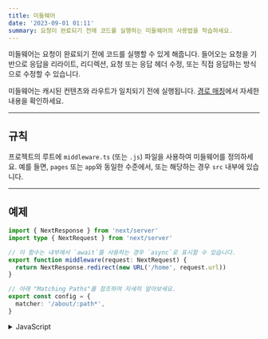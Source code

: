 ```yaml
---
title: 미들웨어
date: '2023-09-01 01:11'
summary: 요청이 완료되기 전에 코드를 실행하는 미들웨어의 사용법을 학습하세요.
---
```

<TOCInline toc={props.toc} asDisclosure />

미들웨어는 요청이 완료되기 전에 코드를 실행할 수 있게 해줍니다. 들어오는 요청을 기반으로 응답을 리라이트, 리디렉션, 요청 또는 응답 헤더 수정, 또는 직접 응답하는 방식으로 수정할 수 있습니다.

미들웨어는 캐시된 컨텐츠와 라우트가 일치되기 전에 실행됩니다. [경로 매칭](#경로-매칭)에서 자세한 내용을 확인하세요.

---

## 규칙

프로젝트의 루트에 `middleware.ts` (또는 `.js`) 파일을 사용하여 미들웨어를 정의하세요. 예를 들면, `pages` 또는 `app`와 동일한 수준에서, 또는 해당하는 경우 `src` 내부에 있습니다.

---

## 예제

```ts filename="middleware.ts" switcher
import { NextResponse } from 'next/server'
import type { NextRequest } from 'next/server'

// 이 함수는 내부에서 `await`를 사용하는 경우 `async`로 표시할 수 있습니다.
export function middleware(request: NextRequest) {
  return NextResponse.redirect(new URL('/home', request.url))
}

// 아래 "Matching Paths"를 참조하여 자세히 알아보세요.
export const config = {
  matcher: '/about/:path*',
}
```
<details>
    <summary>JavaScript</summary>
```js filename="middleware.js" switcher
import { NextResponse } from 'next/server'

// 이 함수는 내부에서 `await`를 사용하는 경우 `async`로 표시할 수 있습니다.
export function middleware(request) {
  return NextResponse.redirect(new URL('/home', request.url))
}

// 아래 "Matching Paths"를 참조하여 자세히 알아보세요.
export const config = {
  matcher: '/about/:path*',
}
```
</details>

---

## 경로 매칭

미들웨어는 **프로젝트의 모든 라우트에** 대해 호출됩니다. 다음은 실행 순서입니다:

1. `next.config.js`에서의 `headers`
2. `next.config.js`에서의 `redirects`
3. 미들웨어 (`rewrites`, `redirects` 등)
4. `next.config.js`에서의 `beforeFiles` (`rewrites`)
5. 파일시스템 라우트 (`public/`, `_next/static/`, `pages/`, `app/` 등)
6. `next.config.js`에서의 `afterFiles` (`rewrites`)
7. 동적 라우트 (`/blog/[slug]`)
8. `next.config.js`에서의 `fallback` (`rewrites`)

미들웨어가 실행될 경로를 정의하는 두 가지 방법이 있습니다:

1. [사용자 정의 매처 설정](#매처)
2. [조건문](#조건문)

### 매처

`matcher`는 특정 경로에서 미들웨어를 실행하도록 필터링 할 수 있게 해줍니다.

```js filename="middleware.js"
export const config = {
  matcher: '/about/:path*',
}
```

배열 문법을 사용하여 단일 경로 또는 여러 경로와 일치시킬 수 있습니다:

```js filename="middleware.js"
export const config = {
  matcher: ['/about/:path*', '/dashboard/:path*'],
}
```

`matcher` 설정은 완전한 정규 표현식을 허용하므로 부정 전방 탐색이나 문자 매칭과 같은 매칭이 지원됩니다. 특정 경로를 제외한 모든 것과 일치하는 부정 전방 탐색의 예는 다음과 같습니다:

```js filename="middleware.js"
export const config = {
  matcher: [
    /*
     * 다음으로 시작하는 경로를 제외한 모든 요청 경로와 일치:
     * - api (API 라우트)
     * - _next/static (정적 파일)
     * - _next/image (이미지 최적화 파일)
     * - favicon.ico (파비콘 파일)
     */
    '/((?!api|_next/static|_next/image|favicon.ico).*)',
  ],
}
```

> **알아두세요**: `matcher` 값은 빌드 시간에 정적으로 분석될 수 있도록 상수여야 합니다. 변수와 같은 동적 값은 무시됩니다.

설정된 매처는:

1. `/`로 시작해야 합니다.
2. 명명된 매개 변수를 포함할 수 있습니다: `/about/:path`는 `/about/a`와 `/about/b`와 일치하지만 `/about/a/c`와는 일치하지 않습니다.
3. 명명된 매개 변수 (':'로 시작하는)에 수정자를 가질 수 있습니다: `/about/:path*`는 `*`가 _제로 또는 더 많은_ 때문에 `/about/a/b/c`와 일치합니다. `?`는 _제로 또는 하나_ 이고 `+`는 _하나 또는 더 많은_ 입니다.
4. 괄호로 묶인 정규 표현식을 사용할 수 있습니다: `/about/(.*)`는 `/about/:path*`와 동일합니다.

[path-to-regexp](https://github.com/pillarjs/path-to-regexp#path-to-regexp-1) 문서에서 더 자세한 내용을 읽어보세요.

> **알아두세요**: 하위 호환성을 위해, Next.js는 항상 `/public`을 `/public/index`로 간주합니다. 따라서 `/public/:path` 매처는 일치하게 됩니다.


### 조건문

```ts filename="middleware.ts" switcher
import { NextResponse } from 'next/server'
import type { NextRequest } from 'next/server'

export function middleware(request: NextRequest) {
  if (request.nextUrl.pathname.startsWith('/about')) {
    return NextResponse.rewrite(new URL('/about-2', request.url))
  }

  if (request.nextUrl.pathname.startsWith('/dashboard')) {
    return NextResponse.rewrite(new URL('/dashboard/user', request.url))
  }
}
```

<details>
<summary>JavaScript</summary>
```js filename="middleware.js" switcher
import { NextResponse } from 'next/server'

export function middleware(request) {
  if (request.nextUrl.pathname.startsWith('/about')) {
    return NextResponse.rewrite(new URL('/about-2', request.url))
  }

  if (request.nextUrl.pathname.startsWith('/dashboard')) {
    return NextResponse.rewrite(new URL('/dashboard/user', request.url))
  }
}
```
</details>

--- 

## NextResponse

`NextResponse` API를 통해 다음 작업을 수행할 수 있습니다:

- 들어오는 요청을 다른 URL로 `redirect`합니다.
- 주어진 URL을 표시함으로써 응답을 `rewrite`합니다.
- API 라우트, `getServerSideProps` 및 `rewrite` 대상에 대한 요청 헤더 설정
- 응답 쿠키 설정
- 응답 헤더 설정

<Callout type="app" icon="App Router Only">

미들웨어에서 응답을 생성하려면 다음과 같은 방법이 있습니다:

1. 응답을 생성하는 라우트([Page](/docs/nextjs/routing/pages-and-layouts) 또는 [Route Handler](/docs/nextjs/routing/route-handlers))로 `rewrite`합니다.
2. `NextResponse`를 직접 반환합니다. [응답 생성](#응답-생성하기)을 참조하세요.

</Callout>

<Callout type="page" icon="Page Router Only">

미들웨어에서 응답을 생성하려면 다음과 같은 방법이 있습니다:

1. 응답을 생성하는 라우트([Page](/docs/pages/building-your-application/routing/pages-and-layouts) 또는 [Edge API Route](/docs/pages/building-your-application/routing/api-routes))로 `rewrite`합니다.
2. `NextResponse`를 직접 반환합니다. [응답 생성](#p응답-생성하기)을 참조하세요.

</Callout>

--- 

## 쿠키 사용하기

쿠키는 일반적인 헤더입니다. `Request`에서는 `Cookie` 헤더에 저장되며, `Response`에서는 `Set-Cookie` 헤더에 있습니다. Next.js는 `NextRequest`와 `NextResponse`에 있는 `cookies` 확장을 통해 이러한 쿠키에 접근하고 조작하는 편리한 방법을 제공합니다.

1. 들어오는 요청에 대해 `cookies`는 다음 메소드와 함께 제공됩니다: 쿠키 `get`, `getAll`, `set`, `delete`. `has`로 쿠키의 존재 여부를 확인하거나 `clear`로 모든 쿠키를 삭제할 수 있습니다.
2. 나가는 응답에 대해서 `cookies`는 다음 메소드를 가집니다: `get`, `getAll`, `set`, `delete`.

```ts filename="middleware.ts" switcher
import { NextResponse } from 'next/server'
import type { NextRequest } from 'next/server'

export function middleware(request: NextRequest) {
  // 들어오는 요청에 "Cookie:nextjs=fast" 헤더가 있다고 가정
  // `RequestCookies` API를 사용하여 요청에서 쿠키 가져오기
  let cookie = request.cookies.get('nextjs')
  console.log(cookie) // => { name: 'nextjs', value: 'fast', Path: '/' }
  const allCookies = request.cookies.getAll()
  console.log(allCookies) // => [{ name: 'nextjs', value: 'fast' }]

  request.cookies.has('nextjs') // => true
  request.cookies.delete('nextjs')
  request.cookies.has('nextjs') // => false

  // `ResponseCookies` API를 사용하여 응답에 쿠키 설정하기
  const response = NextResponse.next()
  response.cookies.set('vercel', 'fast')
  response.cookies.set({
    name: 'vercel',
    value: 'fast',
    path: '/',
  })
  cookie = response.cookies.get('vercel')
  console.log(cookie) // => { name: 'vercel', value: 'fast', Path: '/' }
  // 나가는 응답에는 `Set-Cookie:vercel=fast;path=/test` 헤더가 있을 것입니다.

  return response
}
```
<details>
    <summary>JavaScript</summary>
```js filename="middleware.js" switcher
import { NextResponse } from 'next/server'

export function middleware(request) {
  // 들어오는 요청에 "Cookie:nextjs=fast" 헤더가 있다고 가정
  // `RequestCookies` API를 사용하여 요청에서 쿠키 가져오기
  let cookie = request.cookies.get('nextjs')
  console.log(cookie) // => { name: 'nextjs', value: 'fast', Path: '/' }
  const allCookies = request.cookies.getAll()
  console.log(allCookies) // => [{ name: 'nextjs', value: 'fast' }]

  request.cookies.has('nextjs') // => true
  request.cookies.delete('nextjs')
  request.cookies.has('nextjs') // => false

  // `ResponseCookies` API를 사용하여 응답에 쿠키 설정하기
  const response = NextResponse.next()
  response.cookies.set('vercel', 'fast')
  response.cookies.set({
    name: 'vercel',
    value: 'fast',
    path: '/',
  })
  cookie = response.cookies.get('vercel')
  console.log(cookie) // => { name: 'vercel', value: 'fast', Path: '/' }
  // 나가는 응답에는 `Set-Cookie:vercel=fast;path=/test` 헤더가 있을 것입니다.

  return response
}
```
</details>

--- 

## 헤더 설정하기

`NextResponse` API를 사용하여 요청 및 응답 헤더를 설정할 수 있습니다 (요청 헤더 설정은 Next.js v13.0.0부터 사용 가능합니다).

```ts filename="middleware.ts" switcher
import { NextResponse } from 'next/server'
import type { NextRequest } from 'next/server'

export function middleware(request: NextRequest) {
  // 요청 헤더를 복제하고 새 헤더 `x-hello-from-middleware1`을 설정합니다.
  const requestHeaders = new Headers(request.headers)
  requestHeaders.set('x-hello-from-middleware1', 'hello')

  // NextResponse.rewrite에서도 요청 헤더를 설정할 수 있습니다.
  const response = NextResponse.next({
    request: {
      // 새로운 요청 헤더
      headers: requestHeaders,
    },
  })

  // 새 응답 헤더 `x-hello-from-middleware2`를 설정합니다.
  response.headers.set('x-hello-from-middleware2', 'hello')
  return response
}
```
<details>
    <summary>JavaScript</summary>
```js filename="middleware.js" switcher
import { NextResponse } from 'next/server'

export function middleware(request) {
  // 요청 헤더를 복제하고 새 헤더 `x-hello-from-middleware1`을 설정합니다.
  const requestHeaders = new Headers(request.headers)
  requestHeaders.set('x-hello-from-middleware1', 'hello')

  // NextResponse.rewrite에서도 요청 헤더를 설정할 수 있습니다.
  const response = NextResponse.next({
    request: {
      // 새로운 요청 헤더
      headers: requestHeaders,
    },
  })

  // 새 응답 헤더 `x-hello-from-middleware2`를 설정합니다.
  response.headers.set('x-hello-from-middleware2', 'hello')
  return response
}
```
</details>

> **알아두면 좋은 점**: 큰 헤더를 설정하는 것은 백엔드 웹 서버 구성에 따라 [431 Request Header Fields Too Large](https://developer.mozilla.org/docs/Web/HTTP/Status/431) 오류를 발생시킬 수 있으므로 주의해야 합니다.

---

## 응답 생성하기

미들웨어에서 직접 `Response` 또는 `NextResponse` 인스턴스를 반환하여 응답할 수 있습니다. ([Next.js v13.1.0](https://nextjs.org/blog/next-13-1#nextjs-advanced-middleware)부터 사용 가능합니다.)

```ts filename="middleware.ts" switcher
import { NextRequest, NextResponse } from 'next/server'
import { isAuthenticated } from '@lib/auth'

// 미들웨어를 `/api/`로 시작하는 경로로 제한합니다.
export const config = {
  matcher: '/api/:function*',
}

export function middleware(request: NextRequest) {
  // 요청을 확인하기 위해 인증 함수를 호출합니다.
  if (!isAuthenticated(request)) {
    // 오류 메시지를 나타내는 JSON으로 응답합니다.
    return new NextResponse(
      JSON.stringify(
        { success: false, message: 'authentication failed' }
    ),
      { status: 401, headers: 
        { 'content-type': 'application/json' } 
      }
    )
  }
}
```
<details>
    <summary>JavaScript</summary>
```js filename="middleware.js" switcher
import { NextResponse } from 'next/server'
import { isAuthenticated } from '@lib/auth'

// 미들웨어를 `/api/`로 시작하는 경로로 제한합니다.
export const config = {
  matcher: '/api/:function*',
}

export function middleware(request) {
  // 요청을 확인하기 위해 인증 함수를 호출합니다.
  if (!isAuthenticated(request)) {
    // 오류 메시지를 나타내는 JSON으로 응답합니다.
    return new NextResponse(
      JSON.stringify(
        { success: false, message: 'authentication failed' }
    ),
      { status: 401, headers: 
        { 'content-type': 'application/json' } 
      }
    )
  }
}
```
</details>

--- 

## 고급 미들웨어 플래그

Next.js의 `v13.1`에서는 고급 사용 사례를 처리하기 위해 두 가지 추가 플래그인 `skipMiddlewareUrlNormalize` 및 `skipTrailingSlashRedirect`가 도입되었습니다.

`skipTrailingSlashRedirect`는 트레일링 슬래시(trailing slash)를 추가하거나 제거하기 위한 Next.js 기본 리다이렉트를 비활성화하여 미들웨어 내에서 커스텀 처리를 할 수 있습니다. 이로 인해 일부 경로에는 트레일링 슬래시를 유지하고 다른 경로에는 트레일링 슬래시를 사용하지 않게 할 수 있어 점진적인 마이그레이션이 더욱 쉬워집니다.

```js filename="next.config.js"
module.exports = {
  skipTrailingSlashRedirect: true,
}
```

```js filename="middleware.js"
const legacyPrefixes = ['/docs', '/blog']

export default async function middleware(req) {
  const { pathname } = req.nextUrl

  if (legacyPrefixes.some((prefix) => pathname.startsWith(prefix))) {
    return NextResponse.next()
  }

  // 트레일링 슬래시 처리 적용
  if (
    !pathname.endsWith('/') &&
    !pathname.match(/((?!\.well-known(?:\/.*)?)(?:[^/]+\/)*[^/]+\.\w+)/)
  ) {
    req.nextUrl.pathname += '/'
    return NextResponse.redirect(req.nextUrl)
  }
}
```

`skipMiddlewareUrlNormalize`는 Next.js가 직접 방문과 클라이언트 전환을 동일하게 처리하기 위해 수행하는 URL 정규화를 비활성화 할 수 있습니다. 이를 통해 원래의 URL을 사용하여 전체 제어가 필요한 몇 가지 고급 사례를 다룰 수 있습니다.

```js filename="next.config.js"
module.exports = {
  skipMiddlewareUrlNormalize: true,
}
```

```js filename="middleware.js"
export default async function middleware(req) {
  const { pathname } = req.nextUrl

  // GET /_next/data/build-id/hello.json

  console.log(pathname)
  // 플래그가 있으면 /_next/data/build-id/hello.json으로 표시됩니다.
  // 플래그 없이는 /hello로 정규화됩니다.
}
```
--- 

## 버전 히스토리

| 버전      | 변경사항                                                                                                                  |
| --------- | -------------------------------------------------------------------------------------------------------------------------- |
| `v13.1.0` | 고급 미들웨어 플래그 추가                                                                                                 |
| `v13.0.0` | 미들웨어는 요청 헤더, 응답 헤더를 수정하고 응답을 전송할 수 있습니다.                                                       |
| `v12.2.0` | 미들웨어는 안정적이며, [업그레이드 가이드](https://nextjs.org/docs/messages/middleware-upgrade-guide)를 참조하세요.                         |
| `v12.0.9` | Edge Runtime에서 절대 URL 강제 적용 ([PR](https://github.com/vercel/next.js/pull/33410))                                   |
| `v12.0.0` | 미들웨어 (베타) 추가                                                                                                      |